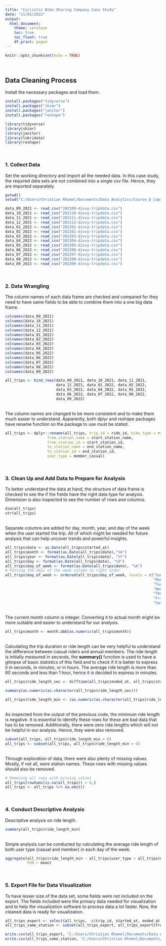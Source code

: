 ---
title: "Cyclistic Bike Sharing Company Case Study"
date: "11/01/2022"
output: 
  html_document:
    theme: cerulean
    toc: true
    toc_float: true
    df_print: paged
---

```{r setup, include=FALSE}
knitr::opts_chunk$set(echo = TRUE)
```

<br>

## Data Cleaning Process

Install the necessary packages and load them.

```{r, eval=FALSE}
install.packages("tidyverse")
install.packages("skimr")
install.packages("janitor")
install.packages("reshape")
```

```{r, message=FALSE, eval=TRUE}
library(tidyverse)
library(skimr)
library(janitor)
library(lubridate)
library(reshape)
```

<br>

### 1. Collect Data

Set the working directory and import all the needed data. In this case study, the required data sets are not combined into a single csv file. Hence, they are imported separately.

```{r, eval=FALSE}
getwd()
setwd("C:/Users/Christian Rhomel/Documents/Data Analytics/Course_8_Capstone_Project")
```

```{r, message=FALSE, eval=TRUE}
data_09_2021 <- read_csv("202109-divvy-tripdata.csv")
data_10_2021 <- read_csv("202110-divvy-tripdata.csv")
data_11_2021 <- read_csv("202111-divvy-tripdata.csv")
data_12_2021 <- read_csv("202112-divvy-tripdata.csv")
data_01_2022 <- read_csv("202201-divvy-tripdata.csv")
data_02_2022 <- read_csv("202202-divvy-tripdata.csv")
data_03_2022 <- read_csv("202203-divvy-tripdata.csv")
data_04_2022 <- read_csv("202204-divvy-tripdata.csv")
data_05_2022 <- read_csv("202205-divvy-tripdata.csv")
data_06_2022 <- read_csv("202206-divvy-tripdata.csv")
data_07_2022 <- read_csv("202207-divvy-tripdata.csv")
data_08_2022 <- read_csv("202208-divvy-tripdata.csv")
data_09_2022 <- read_csv("202209-divvy-tripdata.csv")

```
<br>



### 2. Data Wrangling

The column names of each data frame are checked and compared for they need to have same fields to be able to combine them into a one big data frame.

```{r, eval=FALSE}
colnames(data_09_2021)
colnames(data_10_2021)
colnames(data_11_2021)
colnames(data_12_2021)
colnames(data_01_2022)
colnames(data_02_2022)
colnames(data_03_2022)
colnames(data_04_2022)
colnames(data_05_2022)
colnames(data_06_2022)
colnames(data_07_2022)
colnames(data_08_2022)
colnames(data_09_2022)
```

```{r, message=FALSE, eval=TRUE}
all_trips <- bind_rows(data_09_2021, data_10_2021, data_11_2021,
                       data_12_2021, data_01_2022, data_02_2022,
                       data_03_2022, data_04_2022, data_05_2022,
                       data_06_2022, data_07_2022, data_08_2022,
                       data_09_2022)
```

<br>
The column names are changed to be more consistent and to make them much easier to understand. Apparently, both dplyr and reshape packages have rename function so the package to use must be stated.

```{r, message=FALSE, eval=TRUE}
all_trips <- dplyr::rename(all_trips, trip_id = ride_id, bike_type = rideable_type,
                   from_station_name = start_station_name,
                   from_station_id = start_station_id,
                   to_station_name = end_station_name,
                   to_station_id = end_station_id,
                   user_type = member_casual)
```
<br>



### 3. Clean Up and Add Data to Prepare for Analysis

To better understand the data at hand, the structure of data frame is checked to see the if the fields have the right data type for analysis. Dimension is also inspected to see the number of rows and columns.

```{r eval=FALSE}
dim(all_trips)
str(all_trips)
```
<br>
Separate columns are added for day, month, year, and day of the week when the user started the trip. All of which might be needed for future analysis that can help uncover trends and powerful insights.

```{r, message=FALSE, eval=TRUE}
all_trips$date <- as.Date(all_trips$started_at)
all_trips$month <- format(as.Date(all_trips$date),"%m")
all_trips$year <- format(as.Date(all_trips$date), "%Y")
all_trips$day <- format(as.Date(all_trips$date), "%d")
all_trips$day_of_week <- format(as.Date(all_trips$date), "%A")
# Putting the days of the week column in right order
all_trips$day_of_week <- ordered(all_trips$day_of_week, levels = c("Sunday",
                                                                   "Monday",
                                                                   "Tuesday",
                                                                   "Wednesday",
                                                                   "Thursday",
                                                                   "Friday",
                                                                   "Saturday"))
```
<br>
The current month column is integer. Converting it to actual month might be more suitable and easier to understand for our analysis.

```{r, message=FALSE, eval=TRUE}
all_trips$month <- month.abb[as.numeric(all_trips$month)]
```
<br>
Calculating the trip duration or ride length can be very helpful to understand the difference between casual riders and annual members. The ride length is initially measured in seconds, the **summary()** function is used to have a glimpse of basic statistics of this field and to check if it is better to express it in seconds, in minutes, or in hours. The average ride length is more than 60 seconds and less than 1 hour, hence it is decided to express in minutes.

```{r, message=FALSE, eval=TRUE}
all_trips$ride_length_sec <- difftime(all_trips$ended_at, all_trips$started_at)

```

```{r}
summary(as.numeric(as.character(all_trips$ride_length_sec)))

all_trips$ride_length_min <- (as.numeric(as.character(all_trips$ride_length_sec)))/60
```
<br>
As inspected from the output of the previous code, the minimum ride length is negative. It is essential to identify these rows for these are bad data that has to be removed. Additionally, there were zero ride lengths which will not be helpful in our analysis. Hence, they were also removed.

```{r}
subset(all_trips, all_trips$ride_length_min < 0)
all_trips <- subset(all_trips, all_trips$ride_length_min > 0)
```
<br>
Through exploration of data, there were also plenty of missing values. Mostly, if not all, were station names. These rows with missing values should also be removed.

```{r}
# Removing all rows with missing values
all_trips[rowSums(is.na(all_trips)) > 0,]
all_trips <- all_trips %>% na.omit()
```
<br>


### 4. Conduct Descriptive Analysis

Descriptive analysis on ride length.

```{r}
summary(all_trips$ride_length_min)
```
<br>
Simple analysis can be conducted by calculating the average ride length of both user type (casual and member) in each day of the week.

```{r}
aggregate(all_trips$ride_length_min ~ all_trips$user_type + all_trips$day_of_week,
          FUN = mean)
```

<br>


### 5. Export File for Data Visualization

To have lesser size of the data set, some fields were not included on the export. The fields included were the primary data needed for visualization and to help the visualization software to process data a lot faster. Now, the cleaned data is ready for visualization.

```{r, eval=FALSE}
all_trips_export <- select(all_trips, -c(trip_id, started_at, ended_at, from_station_id, to_station_id, day, ride_length_sec))
all_trips_same_station <- subset(all_trips_export, all_trips_export$from_station_name == all_trips_export$to_station_name) 

write.csv(all_trips_export, "C:/Users/Christian Rhomel/Documents/Data Analytics/Course_8_Capstone_Project/all_trips.csv")
write.csv(all_trips_same_station, "C:/Users/Christian Rhomel/Documents/Data Analytics/Course_8_Capstone_Project/all_trips_same_station.csv")
```
